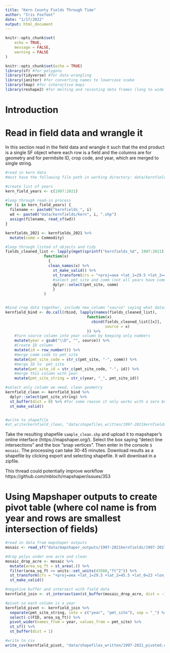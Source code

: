```yaml
---
title: "Kern County Fields Through Time"
author: "Iris Foxfoot"
date: "1/17/2022"
output: html_document
---
```


```r
knitr::opts_chunk$set(
	echo = TRUE,
	message = FALSE,
	warning = FALSE
)
```

```r
knitr::opts_chunk$set(echo = TRUE)
library(sf) #for polygons
library(tidyverse) #for data wrangling
library(janitor) #for converting names to lowercase snake
library(tmap) #for interactive maps
library(reshape2) #for melting and recasting data frames (long to wide format)
```

# Introduction

# Read in field data and wrangle it

In this section read in the field data and wrangle it such that the end product is a single SF object where each row is a field and the columns are for geometry and for permitsite ID, crop code, and year, which are merged to single string.

```r
#read in kern data
#must have the following file path in working directory: data/kernfields/kernYEAR.shp

#create list of years
kern_field_years <- c(1997:2021)

#loop through read-in process
for (i in kern_field_years) {
  filename <- paste0("kernfields_", i)
  wd <- paste0("data/kernfields/kern", i, ".shp")
  assign(filename, read_sf(wd))
}

kernfields_2021 <- kernfields_2021 %>% 
  mutate(comm = Commodity)

#loop through listed sf objects and tidy
fields_cleaned_list <- lapply(mget(sprintf("kernfields_%d", 1997:2021)), 
                 function(x) 
                   {
                   clean_names(x) %>%
                     st_make_valid() %>% 
                     st_transform(crs = "+proj=aea +lat_1=29.5 +lat_2=45.5 +lat_0=23 +lon_0=-96 +x_0=0 +y_0=0 +ellps=GRS80 +towgs84=0,0,0,0,0,0,0 +units=m +no_defs") %>%
                     #select pmt_site and comm (not all years have comm code)
                     dplyr::select(pmt_site, comm)
                     }
                 )


#bind crop data together, include new column "source" saying what dataset it came from (year)
kernfield_bind <- do.call(rbind, lapply(names(fields_cleaned_list), 
                                    function(x) 
                                      cbind(fields_cleaned_list[[x]], 
                                            source = x)
                                    )) %>% 
    #turn source column into year column by keeping only numbers
    mutate(year = gsub("\\D", "", source)) %>% 
    #Create ID column
    mutate(id = row_number()) %>% 
    #merge comm code to pmt_site
    mutate(pmt_site_code = str_c(pmt_site, "-", comm)) %>% 
    #merge ID to  pmt_site
    mutate(pmt_site_id = str_c(pmt_site_code, "-", id)) %>% 
    #merge this column with year
    mutate(pmt_site_string = str_c(year, "_", pmt_site_id))

#select only column we need, clean geometry
kernfield_clean <- kernfield_bind %>% 
  dplyr::select(pmt_site_string) %>% 
  st_buffer(dist = 0) %>% #for some reason it only works with a zero buffer
  st_make_valid()


#write to shapefile
#st_write(kernfield_clean, "data/shapefiles_written/1997-2021kernfields.shp", driver = "ESRI Shapefile")
```

Take the resulting shapefile `sample_clean.shp` and upload it to mapshaper's online interface (https://mapshaper.org/). Select the box saying "detect line intersections" and the box "snap vertices". Then enter in the console `$ mosaic`. The processing can take 30-45 minutes. Download results as a shapefile by clicking export and selecting shapefile. It will download in a zipfile.

This thread could potentially improve workflow https://github.com/mbloch/mapshaper/issues/353 

# Using Mapshaper outputs to create pivot table (where col name is from year and rows are smallest intersection of fields)

```r
#read in data from mapshaper outputs
mosaic <- read_sf("data/mapshaper_outputs/1997-2021kernfields/1997-2021kernfields.shp")

#drop polys under one acre and clean
mosaic_drop_acre <- mosaic %>%
  mutate(area_sq_ft = st_area(.)) %>% 
  filter(area_sq_ft >= units::set_units(43560,"ft^2")) %>% 
  st_transform(crs = "+proj=aea +lat_1=29.5 +lat_2=45.5 +lat_0=23 +lon_0=-96 +x_0=0 +y_0=0 +ellps=GRS80 +towgs84=0,0,0,0,0,0,0 +units=m +no_defs") %>% 
  st_make_valid()

#negative buffer and intersect with field data
kernfield_join <- st_intersection(st_buffer(mosaic_drop_acre, dist = -1), kernfield_clean, left = T)

#pivot so each column is a year
kernfield_pivot <- kernfield_join %>% 
  separate(pmt_site_string, into = c("year", "pmt_site"), sep = "_") %>% 
  select(-c(FID, area_sq_ft)) %>% 
  pivot_wider(names_from = year, values_from = pmt_site) %>%
  st_sf() %>% 
  st_buffer(dist = 1)

#write to csv
write_csv(kernfield_pivot, "data/shapefiles_written/1997-2021_pivoted.csv")
```
